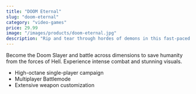 ```yaml
---
title: "DOOM Eternal"
slug: "doom-eternal"
category: "video-games"
price: 29.99
image: "/images/products/doom-eternal.jpg"
description: "Rip and tear through hordes of demons in this fast-paced FPS."
---
```


Become the Doom Slayer and battle across dimensions to save humanity from the forces of Hell. Experience intense combat and stunning visuals.

- High-octane single-player campaign
- Multiplayer Battlemode
- Extensive weapon customization

